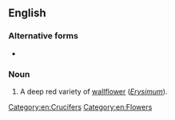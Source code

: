 {{also|bloody-warrior}}
==English==

===Alternative forms===
* {{l|en|bloody-warrior}}

===Noun===
{{en-noun}}

# A deep red variety of [[wallflower]] (''[[Erysimum]]'').

[[Category:en:Crucifers]]
[[Category:en:Flowers]]